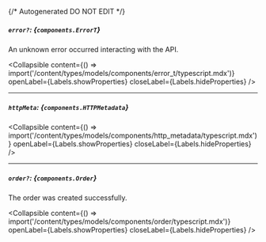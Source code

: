 {/* Autogenerated DO NOT EDIT  */}

##### `error?`: *{`components.ErrorT`}*
An unknown error occurred interacting with the API.

<Collapsible content={() => import('/content/types/models/components/error_t/typescript.mdx')} openLabel={Labels.showProperties} closeLabel={Labels.hideProperties} />


---
##### `httpMeta`: *{`components.HTTPMetadata`}*

<Collapsible content={() => import('/content/types/models/components/http_metadata/typescript.mdx')} openLabel={Labels.showProperties} closeLabel={Labels.hideProperties} />


---
##### `order?`: *{`components.Order`}*
The order was created successfully.

<Collapsible content={() => import('/content/types/models/components/order/typescript.mdx')} openLabel={Labels.showProperties} closeLabel={Labels.hideProperties} />



